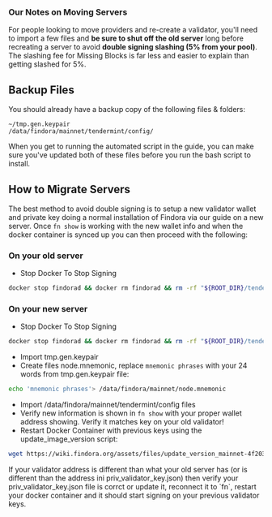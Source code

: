 
### Our Notes on Moving Servers
For people looking to move providers and re-create a validator, you'll need to import a few files and **be sure to shut off the old server** long before recreating a server to avoid **double signing slashing (5% from your pool)**. The slashing fee for Missing Blocks is far less and easier to explain than getting slashed for 5%.

## Backup Files
You should already have a backup copy of the following files & folders:

```text
~/tmp.gen.keypair
/data/findora/mainnet/tendermint/config/
```

When you get to running the automated script in the guide, you can make sure you've updated both of these files before you run the bash script to install.

## How to Migrate Servers
The best method to avoid double signing is to setup a new validator wallet and private key doing a normal installation of Findora via our guide on a new server. Once `fn show` is working with the new wallet info and when the docker container is synced up you can then proceed with the following:

### On your old server
- Stop Docker To Stop Signing
```bash
docker stop findorad && docker rm findorad && rm -rf "${ROOT_DIR}/tendermint/config/addrbook.json"
```

### On your new server
- Stop Docker To Stop Signing
```bash
docker stop findorad && docker rm findorad && rm -rf "${ROOT_DIR}/tendermint/config/addrbook.json"
```
- Import tmp.gen.keypair
- Create files node.mnemonic, replace `mnemonic phrases` with your 24 words from tmp.gen.keypair file:
```bash
echo 'mnemonic phrases'> /data/findora/mainnet/node.mnemonic
```
- Import /data/findora/mainnet/tendermint/config files
- Verify new information is shown in `fn show` with your proper wallet address showing. Verify it matches key on your old validator!
- Restart Docker Container with previous keys using the update_image_version script:
```bash
wget https://wiki.findora.org/assets/files/update_version_mainnet-4f20384f16d1f0e2d90e1f7ebc7ea935.sh && bash -x update_version_mainnet-4f20384f16d1f0e2d90e1f7ebc7ea935.sh
```

<Callout type="error" emoji="️🚫">
If your validator address is different than what your old server has (or is different than the address ini priv_validator_key.json) then verify your priv_validator_key.json file is corrct or update it, reconnect it to `fn`, restart your docker container and it should start signing on your previous validator keys.
</Callout>